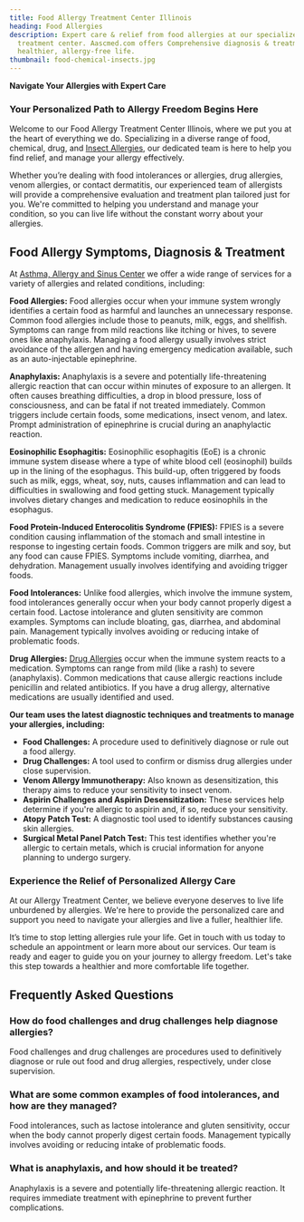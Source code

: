```yaml
---
title: Food Allergy Treatment Center Illinois
heading: Food Allergies
description: Expert care & relief from food allergies at our specialized
  treatment center. Aascmed.com offers Comprehensive diagnosis & treatment for a
  healthier, allergy-free life.
thumbnail: food-chemical-insects.jpg
---
```

**Navigate Your Allergies with Expert Care**

### **Your Personalized Path to Allergy Freedom Begins Here**

Welcome to our Food Allergy Treatment Center Illinois, where we put you at the heart of everything we do. Specializing in a diverse range of food, chemical, drug, and [Insect Allergies](https://new.aascmed.com/conditions/insect-allergy-treatment-center-in-illinois/), our dedicated team is here to help you find relief, and manage your allergy effectively.

Whether you’re dealing with food intolerances or allergies, drug allergies, venom allergies, or contact dermatitis, our experienced team of allergists will provide a comprehensive evaluation and treatment plan tailored just for you. We're committed to helping you understand and manage your condition, so you can live life without the constant worry about your allergies.

<ButtonList />

## Food Allergy Symptoms, Diagnosis & Treatment

At [Asthma, Allergy and Sinus Center](https://aascmed.com/) we offer a wide range of services for a variety of allergies and related conditions, including:

**Food Allergies:** Food allergies occur when your immune system wrongly identifies a certain food as harmful and launches an unnecessary response. Common food allergies include those to peanuts, milk, eggs, and shellfish. Symptoms can range from mild reactions like itching or hives, to severe ones like anaphylaxis. Managing a food allergy usually involves strict avoidance of the allergen and having emergency medication available, such as an auto-injectable epinephrine.

**Anaphylaxis:** Anaphylaxis is a severe and potentially life-threatening allergic reaction that can occur within minutes of exposure to an allergen. It often causes breathing difficulties, a drop in blood pressure, loss of consciousness, and can be fatal if not treated immediately. Common triggers include certain foods, some medications, insect venom, and latex. Prompt administration of epinephrine is crucial during an anaphylactic reaction.

**Eosinophilic Esophagitis:** Eosinophilic esophagitis (EoE) is a chronic immune system disease where a type of white blood cell (eosinophil) builds up in the lining of the esophagus. This build-up, often triggered by foods such as milk, eggs, wheat, soy, nuts, causes inflammation and can lead to difficulties in swallowing and food getting stuck. Management typically involves dietary changes and medication to reduce eosinophils in the esophagus.

**Food Protein-Induced Enterocolitis Syndrome (FPIES):** FPIES is a severe condition causing inflammation of the stomach and small intestine in response to ingesting certain foods. Common triggers are milk and soy, but any food can cause FPIES. Symptoms include vomiting, diarrhea, and dehydration. Management usually involves identifying and avoiding trigger foods.

**Food Intolerances:** Unlike food allergies, which involve the immune system, food intolerances generally occur when your body cannot properly digest a certain food. Lactose intolerance and gluten sensitivity are common examples. Symptoms can include bloating, gas, diarrhea, and abdominal pain. Management typically involves avoiding or reducing intake of problematic foods.

**Drug Allergies:** [Drug Allergies](https://aascmed.com/conditions/chemical-drug-allergy/) occur when the immune system reacts to a medication. Symptoms can range from mild (like a rash) to severe (anaphylaxis). Common medications that cause allergic reactions include penicillin and related antibiotics. If you have a drug allergy, alternative medications are usually identified and used.

**Our team uses the latest diagnostic techniques and treatments to manage your allergies, including:**

- **Food Challenges:** A procedure used to definitively diagnose or rule out a food allergy.
- **Drug Challenges:** A tool used to confirm or dismiss drug allergies under close supervision.
- **Venom Allergy Immunotherapy:** Also known as desensitization, this therapy aims to reduce your sensitivity to insect venom.
- **Aspirin Challenges and Aspirin Desensitization:** These services help determine if you're allergic to aspirin and, if so, reduce your sensitivity.
- **Atopy Patch Test:** A diagnostic tool used to identify substances causing skin allergies.
- **Surgical Metal Panel Patch Test:** This test identifies whether you're allergic to certain metals, which is crucial information for anyone planning to undergo surgery.

### **Experience the Relief of Personalized Allergy Care**

At our Allergy Treatment Center, we believe everyone deserves to live life unburdened by allergies. We're here to provide the personalized care and support you need to navigate your allergies and live a fuller, healthier life.

It’s time to stop letting allergies rule your life. Get in touch with us today to schedule an appointment or learn more about our services. Our team is ready and eager to guide you on your journey to allergy freedom. Let's take this step towards a healthier and more comfortable life together.

<ContactBanner />

## Frequently Asked Questions

<FAQ>

### How do food challenges and drug challenges help diagnose allergies?

Food challenges and drug challenges are procedures used to definitively
diagnose or rule out food and drug allergies, respectively, under close
supervision.

### What are some common examples of food intolerances, and how are they managed?

Food intolerances, such as lactose intolerance and gluten sensitivity,
occur when the body cannot properly digest certain foods. Management
typically involves avoiding or reducing intake of problematic foods.

### What is anaphylaxis, and how should it be treated?

Anaphylaxis is a severe and potentially life-threatening allergic
reaction. It requires immediate treatment with epinephrine to prevent
further complications.

</FAQ>
